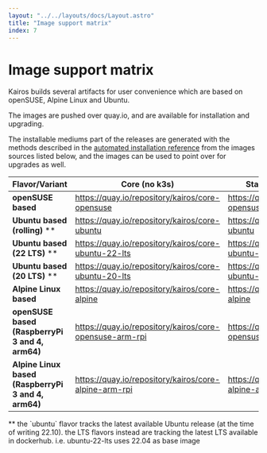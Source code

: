 ```yaml
---
layout: "../../layouts/docs/Layout.astro"
title: "Image support matrix"
index: 7
---
```



# Image support matrix

Kairos builds several artifacts for user convenience which are based on openSUSE, Alpine Linux and Ubuntu.

The images are pushed over quay.io, and are available for installation and upgrading.

The installable mediums part of the releases are generated with the methods described in the [automated installation reference](/installation/automated/#iso-remastering) from the images sources listed below, and the images can be used to point over for upgrades as well.


| **Flavor/Variant**                                  	| **Core (no k3s)**                                       	| **Standard(k3s+opt.full-mesh)**                           	|
|-----------------------------------------------------	|---------------------------------------------------------	|-----------------------------------------------------------	|
| **openSUSE based**                                  	| https://quay.io/repository/kairos/core-opensuse         	| https://quay.io/repository/kairos/kairos-opensuse         	|
| **Ubuntu based (rolling)** **                                   	| https://quay.io/repository/kairos/core-ubuntu           	| https://quay.io/repository/kairos/kairos-ubuntu           	|
| **Ubuntu based (22 LTS)** **                                    	| https://quay.io/repository/kairos/core-ubuntu-22-lts           	| https://quay.io/repository/kairos/kairos-ubuntu-22-lts           	|
| **Ubuntu based (20 LTS)** **                                   	| https://quay.io/repository/kairos/core-ubuntu-20-lts           	| https://quay.io/repository/kairos/kairos-ubuntu-20-lts           	|
| **Alpine Linux based**                              	| https://quay.io/repository/kairos/core-alpine           	| https://quay.io/repository/kairos/kairos-alpine           	|
| **openSUSE based (RaspberryPi 3 and 4, arm64)**     	| https://quay.io/repository/kairos/core-opensuse-arm-rpi 	| https://quay.io/repository/kairos/kairos-opensuse-arm-rpi 	|
| **Alpine Linux based (RaspberryPi 3 and 4, arm64)** 	| https://quay.io/repository/kairos/core-alpine-arm-rpi   	| https://quay.io/repository/kairos/kairos-alpine-arm-rpi   	|

<Info>
** the `ubuntu` flavor tracks the latest available Ubuntu release (at the time of writing 22.10). the LTS flavors instead are tracking the latest LTS available in dockerhub. i.e. ubuntu-22-lts uses 22.04 as base image
</Info>